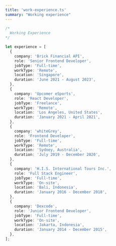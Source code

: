 ```yaml
---
title: 'work-experience.ts'
summary: "Working experience"
---
```


```ts /Brick Financial API/#v /Upcomer eSports/#v /whiteGrey/#v /H.I.S. International Tours Inc/#v /Dexcode/#v
/*
  Working Experience
*/

let experience = [
  {
    company: 'Brick Financial API',
    role: 'Senior Frontend Developer',
    jobType: 'Full-time',
    workType: 'Remote',
    location: 'Singapore',
    duration: 'June 2021 - August 2023',
  },
  {
    company: 'Upcomer eSports',
    role: 'React Developer',
    jobType: 'Freelance',
    workType: 'Remote',
    location: 'Los Angeles, United States',
    duration: 'January 2021 - April 2021',
  },
  {
    company: 'whiteGrey',
    role: 'Frontend Developer',
    jobType: 'Full-time',
    workType: 'Remote',
    location: 'Sydney, Australia',
    duration: 'July 2019 - December 2020',
  },
  {
    company: 'H.I.S. International Tours Inc.',
    role: 'Full Stack Engineer',
    jobType: 'Full-time',
    workType: 'On-site',
    location: 'Bali, Indonesia',
    duration: 'January 2016 - December 2018',
  },
  {
    company: 'Dexcode',
    role: 'Junior Frontend Developer',
    jobType: 'Full-time',
    workType: 'On-site',
    location: 'Jakarta, Indonesia',
    duration: 'January 2014 - December 2015',
  },
];
```
